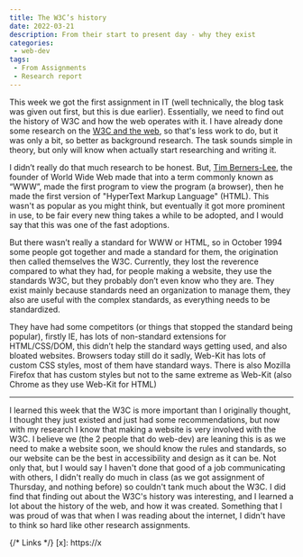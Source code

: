 ```yaml
---
title: The W3C’s history
date: 2022-03-21
description: From their start to present day - why they exist 
categories:
 - web-dev
tags: 
 - From Assignments
 - Research report
---
```


This week we got the first assignment in IT (well technically, the blog task was given out first, but this is due earlier). Essentially, we need to find out the history of W3C and how the web operates with it. I have already done some research on the [W3C and the web](/p/internet-and-wdc), so that's less work to do, but it was only a bit, so better as background research. The task sounds simple in theory, but only will know when actually start researching and writing it.

I didn’t really do that much research to be honest. But, [Tim Berners-Lee](https://www.w3.org/People/Berners-Lee/), the founder of World Wide Web made that into a term commonly known as “WWW”, made the first program to view the program (a browser), then he made the first version of "HyperText Markup Language" (HTML). This wasn't as popular as you might think, but eventually it got more prominent in use, to be fair every new thing takes a while to be adopted, and I would say that this was one of the fast adoptions.

But there wasn’t really a standard for WWW or HTML, so in October 1994 some people got together and made a standard for them, the origination then called themselves the W3C. Currently, they lost the reverence compared to what they had, for people making a website, they use the standards W3C, but they probably don’t even know who they are. They exist mainly because standards need an organization to manage them, they also are useful with the complex standards, as everything needs to be standardized.

They have had some competitors (or things that stopped the standard being popular), firstly IE, has lots of non-standard extensions for HTML/CSS/DOM, this didn’t help the standard ways getting used, and also bloated websites. Browsers today still do it sadly, Web-Kit has lots of custom CSS styles, most of them have standard ways. There is also Mozilla Firefox that has custom styles but not to the same extreme as Web-Kit (also Chrome as they use Web-Kit for HTML)

---

I learned this week that the W3C is more important than I originally thought, I thought they just existed and just had some recommendations, but now with my research I know that making a website is very involved with the W3C. I believe we (the 2 people that do web-dev) are leaning this is as we need to make a website soon, we should know the rules and standards, so our website can be the best in accessibility and design as it can be. Not only that, but I would say I haven't done that good of a job communicating with others, I didn't really do much in class (as we got assignment of Thursday, and nothing before) so couldn't tank much about the W3C. I did find that finding out about the W3C's history was interesting, and I learned a lot about the history of the web, and how it was created. Something that I was proud of was that when I was reading about the internet, I didn't have to think so hard like other research assignments.

{/* Links */}
[x]: https://x
